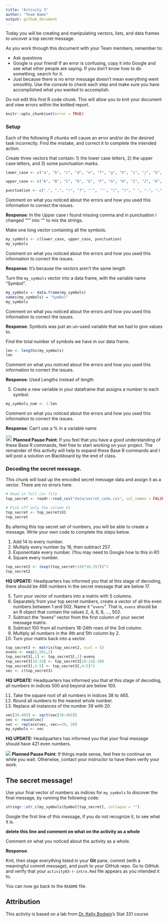 ```yaml
---
title: "Activity 3"
author: "Team Name"
output: github_document
---
```


Today you will be creating and manipulating vectors, lists, and data frames to uncover a top secret message.

As you work through this document with your Team members, remember to:

- Ask questions
- Google is your friend!
  If an error is confusing, copy it into Google and see what other people are saying.
  If you don't know how to do something, search for it.
- Just because there is no error message doesn't mean everything went smoothly.
  Use the console to check each step and make sure you have accomplished what you wanted to accomplish.

Do not edit this first R code chunk.
This will allow you to knit your document and view errors within the knitted report.

```r
knitr::opts_chunk$set(error = TRUE)
```

### Setup

Each of the following R chunks will cause an error and/or do the desired task incorrectly.  Find the mistake, and correct it to complete the intended action.

Create three vectors that contain: 1) the lower case letters, 2) the upper case letters, and 3) some punctuation marks.

```r
lower_case <- c("a", "b", "c", "d", "e", "f", "g", "h", "i", "j", "k", "l", "m", "n", "o", "p", "q", "r", "s", "t", "u", "v", "w", "x", "y", "z")

upper_case <- c("A", "B", "C", "D", "E", "F", "G", "H", "I", "J", "K", "L", "M", "N", "O", "P", "Q", "R", "S", "T", "U", "V", "W", "X", "Y", "Z")

punctuation <- c(".", ",", "!", "?", "'", '"', "(", ")", " ", "-", ";", ":")
```

Comment on what you noticed about the errors and how you used this information to correct the issues.

**Response**: In the Upper case i found  missing comma and in punctuation i changed """ into '"' to mix the strings.


Make one long vector containing all the symbols.

```r
my_symbols <- c(lower_case, upper_case, punctuation)
my_symbols
```

Comment on what you noticed about the errors and how you used this information to correct the issues.

**Response**: It's because the vectors aren't the same length


Turn the `my_symbols` vector into a data frame, with the variable name "Symbol".

```r
my_symbols <- data.frame(my_symbols)
names(my_symbols) = "Symbol"
my_symbols
```

Comment on what you noticed about the errors and how you used this information to correct the issues.

**Response**: Symbols was just an un-used variable that we had to give values to.


Find the total number of symbols we have in our data frame.  

```r
len <- lengths(my_symbols)
len
```

Comment on what you noticed about the errors and how you used this information to correct the issues.

**Response**: Used Lengths instead of length


5. Create a new variable in your dataframe that assigns a number to each symbol.

```r
my_symbols_num <- 1:len
```

Comment on what you noticed about the errors and how you used this information to correct the issues.

**Response**: Can't use a % in a variable name




<img src="README-img/noun_pause.png" alt="pause" width = "20"/> <b>Planned Pause Point</b>: If you feel that you have a good understanding of these Base R commands, feel free to start working on your project. The remainder of this activity will help to expand these Base R commands and I will post a solution on Blackboard by the end of class.


### Decoding the secret message.

This chunk will load up the encoded secret message data and assign it as a vector.
There are no errors here.

```r
# Read in full csv file
top_secret <- readr::read_csv("data/secret_code.csv", col_names = FALSE)

# Pick off only the column X1
top_secret <- top_secret$X1
top_secret
```

By altering this top secret set of numbers, you will be able to create a message.
Write your own code to complete the steps below.

1. Add 14 to every number.
2. Multiply every number by 18, then subtract 257.
3. Exponentiate every number.  (You may need to Google how to this in R!)
4. Square every number.

```r
top_secret2 <- (exp((top_secret+14)*18-257))^2
top_secret2
```

**HQ UPDATE:** Headquarters has informed you that at this stage of decoding, there should be 496 numbers in the secret message that are below 17.

5. Turn your vector of numbers into a matrix with 5 columns.
6. Separately from your top secret numbers, create a vector of all the even numbers between 1 and 502. Name it "`evens`". That is, `evens` should be an R object that contain the values 2, 4, 6, 8, ..., 502.
7. Subtract the "evens" vector from the first column of your secret message matrix.
8. Subtract 100 from all numbers 18-24th rows of the 3rd column.
9. Multiply all numbers in the 4th and 5th column by 2.
10. Turn your matrix back into a vector.

```r
top_secret3 <- matrix(top_secret2, ncol = 5)
evens <- seq(2,502,2)
top_secret3[,1] <- top_secret3[,1]-evens
top_secret3[18:24] <- top_secret3[18:24]-100
top_secret3[,4:5] <- top_secret3[,4:5]*2
vec <- c(top_secret3)
```

**HQ UPDATE:** Headquarters has informed you that at this stage of decoding, all numbers in indices 500 and beyond are below 100.

11. Take the square root of all numbers in indices 38 to 465.
12. Round all numbers to the nearest whole number.
13. Replace all instances of the number 39 with 20.

```r
vec[38:465] <- sqrt(vec[38:465])
vec <- round(vec)
vec <- replace(vec, vec==39, 20)
my_symbols <- vec
```

**HQ UPDATE:** Headquarters has informed you that your final message should have 421 even numbers.

![](README-img/noun_pause.png) **Planned Pause Point**: If things made sense, feel free to continue on while you wait. Otherwise, contact your instructor to have them verify your work.

## The secret message!

Use your final vector of numbers as indices for `my_symbols` to discover the final message, by running the following code:

```r
stringr::str_c(my_symbols$Symbol[top_secret], collapse = "")
```

Google the first line of this message, if you do not recognize it, to see what it is.

**delete this line and comment on what on the activity as a whole**

Comment on what you noticed about the activity as a whole.

**Response**:



Knit, then stage everything listed in your **Git** pane, commit (with a meaningful commit message), and push  to your GitHub repo.
Go to GitHub and verify that your `activity03-r-intro.Rmd` file appears as you intended it to.

You can now go back to the `README` file.


## Attribution

This activity is based on a lab from [Dr. Kelly Bodwin](https://www.kelly-bodwin.com/)'s Stat 331 course